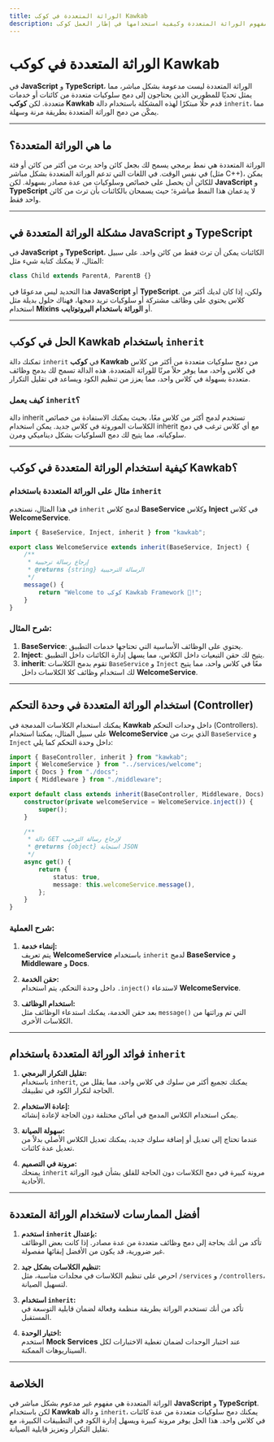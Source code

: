 ```yaml
---
title: الوراثة المتعددة في كوكب Kawkab
description: دليل شامل لفهم مفهوم الوراثة المتعددة وكيفية استخدامها في إطار العمل كوكب Kawkab.
---
```


# **الوراثة المتعددة في كوكب Kawkab**

في **JavaScript** و **TypeScript**، الوراثة المتعددة ليست مدعومة بشكل مباشر، مما يمثل تحديًا للمطورين الذين يحتاجون إلى دمج سلوكيات متعددة من كائنات أو خدمات متعددة. لكن **كوكب Kawkab** قدم حلًا مبتكرًا لهذه المشكلة باستخدام دالة `inherit`، مما يمكّن من دمج الوراثة المتعددة بطريقة مرنة وسهلة.

---

## **ما هي الوراثة المتعددة؟**

الوراثة المتعددة هي نمط برمجي يسمح لك بجعل كائن واحد يرث من أكثر من كائن أو فئة في نفس الوقت. في اللغات التي تدعم الوراثة المتعددة بشكل مباشر (مثل C++)، يمكن للكائن أن يحصل على خصائص وسلوكيات من عدة مصادر بسهولة. لكن **JavaScript** و **TypeScript** لا يدعمان هذا النمط مباشرة؛ حيث يسمحان بالكائنات بأن ترث من كائن واحد فقط.

---

## **مشكلة الوراثة المتعددة في JavaScript و TypeScript**

في **JavaScript** و **TypeScript**، الكائنات يمكن أن ترث فقط من كائن واحد. على سبيل المثال، لا يمكنك كتابة شيء مثل:

```ts
class Child extends ParentA, ParentB {}
```

هذا التحديد ليس مدعومًا في **JavaScript** أو **TypeScript**. ولكن، إذا كان لديك أكثر من كلاس يحتوي على وظائف مشتركة أو سلوكيات تريد دمجها، فهناك حلول بديلة مثل استخدام **Mixins** أو **الوراثة باستخدام البروتوتايب**.

---

## **الحل في كوكب Kawkab باستخدام `inherit`**

تمكنك دالة `inherit` في **كوكب Kawkab** من دمج سلوكيات متعددة من أكثر من كلاس في كلاس واحد، مما يوفر حلاً مرنًا للوراثة المتعددة. هذه الدالة تسمح لك بدمج وظائف متعددة بسهولة في كلاس واحد، مما يعزز من تنظيم الكود ويساعد في تقليل التكرار.

### **كيف يعمل `inherit`؟**

دالة inherit تستخدم لدمج أكثر من كلاس معًا، بحيث يمكنك الاستفادة من خصائص الكلاسات الموروثة في كلاس جديد. يمكن استخدام inherit مع أي كلاس ترغب في دمج سلوكياته، مما يتيح لك دمج السلوكيات بشكل ديناميكي ومرن.

---

## **كيفية استخدام الوراثة المتعددة في كوكب Kawkab؟**

### **مثال على الوراثة المتعددة باستخدام `inherit`**

في هذا المثال، نستخدم `inherit` لدمج كلاس **BaseService** وكلاس **Inject** في كلاس **WelcomeService**.

```ts
import { BaseService, Inject, inherit } from "kawkab";

export class WelcomeService extends inherit(BaseService, Inject) {
    /**
     * إرجاع رسالة ترحيبية
     * @returns {string} الرسالة الترحيبية
     */
    message() {
        return "Welcome to كوكب Kawkab Framework 🚀!";
    }
}
```

### **شرح المثال:**

1. **BaseService**: يحتوي على الوظائف الأساسية التي تحتاجها خدمات التطبيق.
2. **Inject**: يتيح لك حقن التبعيات داخل الكلاس، مما يسهل إدارة الكائنات داخل التطبيق.
3. **inherit**: تقوم بدمج الكلاسات `BaseService` و `Inject` معًا في كلاس واحد، مما يتيح لك استخدام وظائف كلا الكلاسات داخل **WelcomeService**.

---

## **استخدام الوراثة المتعددة في وحدة التحكم (Controller)**

يمكنك استخدام الكلاسات المدمجة في **Kawkab** داخل وحدات التحكم (Controllers). على سبيل المثال، يمكننا استخدام **WelcomeService** الذي يرث من `BaseService` و `Inject` داخل وحدة التحكم كما يلي:

```ts
import { BaseController, inherit } from "kawkab";
import { WelcomeService } from "../services/welcome";
import { Docs } from "./docs";
import { Middleware } from "./middleware";

export default class extends inherit(BaseController, Middleware, Docs) {
    constructor(private welcomeService = WelcomeService.inject()) {
        super();
    }

    /**
     * دالة GET لإرجاع رسالة الترحيب
     * @returns {object} استجابة JSON
     */
    async get() {
        return {
            status: true,
            message: this.welcomeService.message(),
        };
    }
}
```

### **شرح العملية:**

1. **إنشاء خدمة:**  
   يتم تعريف **WelcomeService** باستخدام `inherit` لدمج **BaseService** و **Middleware** و **Docs**.

2. **حقن الخدمة:**  
   داخل وحدة التحكم، يتم استخدام `.inject()` لاستدعاء **WelcomeService**.

3. **استخدام الوظائف:**  
   بعد حقن الخدمة، يمكنك استدعاء الوظائف مثل `message()` التي تم وراثتها من الكلاسات الأخرى.

---

## **فوائد الوراثة المتعددة باستخدام `inherit`**

1. **تقليل التكرار البرمجي:**  
   باستخدام `inherit`, يمكنك تجميع أكثر من سلوك في كلاس واحد، مما يقلل من الحاجة لتكرار الكود في تطبيقك.

2. **إعادة الاستخدام:**  
   يمكن استخدام الكلاس المدمج في أماكن مختلفة دون الحاجة لإعادة إنشائه.

3. **سهولة الصيانة:**  
   عندما تحتاج إلى تعديل أو إضافة سلوك جديد، يمكنك تعديل الكلاس الأصلي بدلاً من تعديل عدة كائنات.

4. **مرونة في التصميم:**  
   يمنحك `inherit` مرونة كبيرة في دمج الكلاسات دون الحاجة للقلق بشأن قيود الوراثة الأحادية.

---

## **أفضل الممارسات لاستخدام الوراثة المتعددة**

1. **استخدم `inherit` بإعتدال:**  
   تأكد من أنك بحاجة إلى دمج وظائف متعددة من عدة مصادر. إذا كانت بعض الوظائف غير ضرورية، قد يكون من الأفضل إبقائها مفصولة.

2. **تنظيم الكلاسات بشكل جيد:**  
   احرص على تنظيم الكلاسات في مجلدات مناسبة، مثل `/services` و `/controllers`، لتسهيل الصيانة.

3. **استخدام `inherit`:**  
   تأكد من أنك تستخدم الوراثة بطريقة منظمة وفعالة لضمان قابلية التوسعة في المستقبل.

4. **اختبار الوحدة:**  
   استخدم **Mock Services** عند اختبار الوحدات لضمان تغطية الاختبارات لكل السيناريوهات الممكنة.

---

## **الخلاصة**

الوراثة المتعددة هي مفهوم غير مدعوم بشكل مباشر في **JavaScript** و **TypeScript**. لكن باستخدام **Kawkab** و دالة `inherit`، يمكنك دمج سلوكيات متعددة من عدة كائنات في كلاس واحد. هذا الحل يوفر مرونة كبيرة ويسهل إدارة الكود في التطبيقات الكبيرة، مع تقليل التكرار وتعزيز قابلية الصيانة.